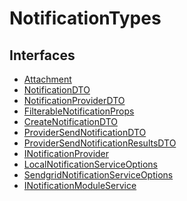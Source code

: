 
# NotificationTypes

## Interfaces

- [Attachment](../NotificationTypes/interfaces/types.NotificationTypes.Attachment/page.mdx)
- [NotificationDTO](../NotificationTypes/interfaces/types.NotificationTypes.NotificationDTO/page.mdx)
- [NotificationProviderDTO](../NotificationTypes/interfaces/types.NotificationTypes.NotificationProviderDTO/page.mdx)
- [FilterableNotificationProps](../NotificationTypes/interfaces/types.NotificationTypes.FilterableNotificationProps/page.mdx)
- [CreateNotificationDTO](../NotificationTypes/interfaces/types.NotificationTypes.CreateNotificationDTO/page.mdx)
- [ProviderSendNotificationDTO](../NotificationTypes/interfaces/types.NotificationTypes.ProviderSendNotificationDTO/page.mdx)
- [ProviderSendNotificationResultsDTO](../NotificationTypes/interfaces/types.NotificationTypes.ProviderSendNotificationResultsDTO/page.mdx)
- [INotificationProvider](../NotificationTypes/interfaces/types.NotificationTypes.INotificationProvider/page.mdx)
- [LocalNotificationServiceOptions](../NotificationTypes/interfaces/types.NotificationTypes.LocalNotificationServiceOptions/page.mdx)
- [SendgridNotificationServiceOptions](../NotificationTypes/interfaces/types.NotificationTypes.SendgridNotificationServiceOptions/page.mdx)
- [INotificationModuleService](../NotificationTypes/interfaces/types.NotificationTypes.INotificationModuleService/page.mdx)
